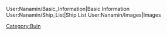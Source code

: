 <div style="display: table; margin: 0 auto;">{{Office
|floor=Spring flooring with cherry blossom.png
|wall=Hinamatsuri_wallpaper.png
|window=Cherry_blossom-viewing_window.png
|object=Musashi's wall scroll 02.png
|chest=King_doll_Nagato_and_Queen_doll_Mutsu.png
|desk=Well-used_futon.png
|ship=158 3.png
|scale=0.8
|background=Furniture windowBG4_4.png
|background-pos=left:200px
|desk-pos=top:134px
}}</div>

<tabview>
User:Nanamin/Basic_Information|Basic Information
User:Nanamin/Ship_List|Ship List
User:Nanamin/Images|Images
</tabview>
[[Category:Buin]]